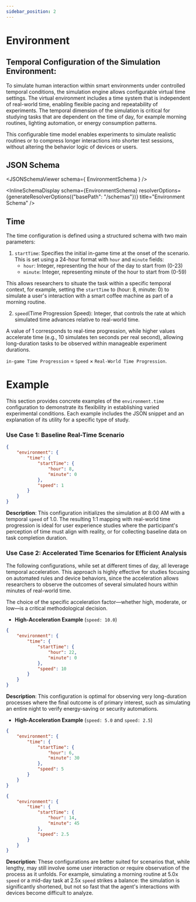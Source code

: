 ```yaml
---
sidebar_position: 2
---
```



# Environment
## Temporal Configuration of the Simulation Environment:


To simulate human interaction within smart environments under controlled temporal conditions, the simulation engine allows 
configurable virtual time settings. The virtual environment includes a time system that is independent of real-world time, 
enabling flexible pacing and repeatability of experiments. The temporal dimension of the simulation is critical for studying 
tasks that are dependent on the time of day, for example morning routines, lighting automation, or energy consumption patterns. 

This configurable time model enables experiments to simulate realistic routines or to compress longer interactions into shorter 
test sessions, without altering the behavior logic of devices or users.
## JSON Schema

<JSONSchemaViewer schema={ EnvironmentSchema } />

<InlineSchemaDisplay 
  schema={EnvironmentSchema} 
  resolverOptions={generateResolverOptions({"basePath": "/schemas"})} 
  title="Environment Schema"
/>

## Time

The time configuration is defined using a structured schema with two main parameters:

1. `startTime`: Specifies the initial in-game time at the onset of the scenario. This is set 
using a 24-hour format with `hour` and `minute` fields:
    - `hour`: Integer, representing the hour of the day to start from (0-23)
    - `minute`: Integer, representing minute of the hour to start from (0-59)

This allows researchers to situate the task within a specific temporal context, for example, 
setting the `startTime` to (hour: 8, minute: 0) to simulate a user's interaction with a 
smart coffee machine as part of a morning routine.


2. `speed`(Time Progression Speed): Integer, that controls the rate at which simulated time advances relative to real-world time.

A value of 1 corresponds to real-time progression, while higher values accelerate time (e.g., 10 simulates ten seconds per real second), allowing long-duration tasks to be observed within manageable experiment durations.


`in-game Time Progression` = `Speed` × `Real-World Time Progression`.

# Example

This section provides concrete examples of the `environment.time` 
configuration to demonstrate its flexibility in establishing varied experimental conditions. 
Each example includes the JSON snippet and an explanation of its utility for a specific type of study.

### Use Case 1: Baseline Real-Time Scenario

```json
{
    "environment": {
        "time": {
            "startTime": {
                "hour": 8,
                "minute": 0
            },
            "speed": 1
        }
    }
}
```

**Description**: This configuration initializes the simulation at 8:00 AM with a temporal `speed` of 1.0. 
The resulting 1:1 mapping with real-world time progression is ideal for user experience studies where 
the participant's perception of time must align with reality, or for collecting baseline data on task completion duration.

### Use Case 2: Accelerated Time Scenarios for Efficient Analysis
The following configurations, while set at different times of day, all leverage temporal acceleration. 
This approach is highly effective for studies focusing on automated rules and device behaviors, 
since the acceleration allows researchers to observe the outcomes of several simulated hours within minutes of real-world time.

The choice of the specific acceleration factor—whether high, moderate, or low—is a critical methodological decision.

- **High-Acceleration Example** (`speed: 10.0`)

```json
{
    "environment": {
        "time": {
            "startTime": {
                "hour": 22,
                "minute": 0
            },
            "speed": 10
        }
    }
}
```
**Description**: This configuration is optimal for observing very long-duration processes where the final outcome is of primary interest, such as simulating an entire night to verify energy-saving or security automations.

- **High-Acceleration Example** (`speed: 5.0` and `speed: 2.5`)

```json
{
    "environment": {
        "time": {
            "startTime": {
                "hour": 6,
                "minute": 30
            },
            "speed": 5
        }
    }
}
```

```json
{
    "environment": {
        "time": {
            "startTime": {
                "hour": 14,
                "minute": 45
            },
            "speed": 2.5
        }
    }
}
```
**Description**:  These configurations are better suited for scenarios that, while lengthy, may still involve some user interaction or require observation of the process as it unfolds.
 For example, simulating a morning routine at 5.0x `speed` or a mid-day task at 2.5x `speed` strikes a balance: the simulation is significantly shortened,
but not so fast that the agent's interactions with devices become difficult to analyze.

